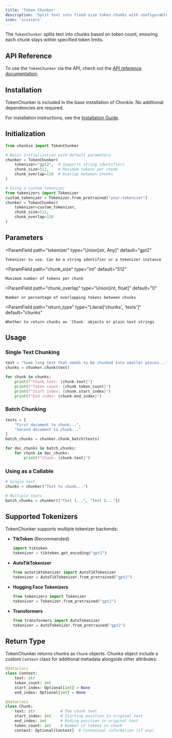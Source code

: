 ```yaml
---
title: 'Token Chunker'
description: 'Split text into fixed-size token chunks with configurable overlap'
icon: 'scissors'
---
```


The `TokenChunker` splits text into chunks based on token count, ensuring each chunk stays within specified token limits.

## API Reference
To use the `TokenChunker` via the API, check out the [API reference documentation](../../api-reference/token-chunker).

## Installation

TokenChunker is included in the base installation of Chonkie. No additional dependencies are required.

<Info> For installation instructions, see the [Installation Guide](/getting-started/installation).</Info>

## Initialization

```python
from chonkie import TokenChunker

# Basic initialization with default parameters
chunker = TokenChunker(
    tokenizer="gpt2",  # Supports string identifiers
    chunk_size=512,    # Maximum tokens per chunk
    chunk_overlap=128  # Overlap between chunks
)

# Using a custom tokenizer
from tokenizers import Tokenizer
custom_tokenizer = Tokenizer.from_pretrained("your-tokenizer")
chunker = TokenChunker(
    tokenizer=custom_tokenizer,
    chunk_size=512,
    chunk_overlap=128
)
```

## Parameters

<ParamField
    path="tokenizer"
    type="Union[str, Any]"
    default="gpt2"
>
    Tokenizer to use. Can be a string identifier or a tokenizer instance
</ParamField>

<ParamField
    path="chunk_size"
    type="int"
    default="512"
>
    Maximum number of tokens per chunk
</ParamField>


<ParamField
    path="chunk_overlap"
    type="Union[int, float]"
    default="0"
>
    Number or percentage of overlapping tokens between chunks
</ParamField>

<ParamField
    path="return_type"
    type="Literal['chunks', 'texts']"
    default="chunks"
>
    Whether to return chunks as `Chunk` objects or plain text strings
</ParamField>

## Usage

### Single Text Chunking

```python
text = "Some long text that needs to be chunked into smaller pieces..."
chunks = chunker.chunk(text)

for chunk in chunks:
    print(f"Chunk text: {chunk.text}")
    print(f"Token count: {chunk.token_count}")
    print(f"Start index: {chunk.start_index}")
    print(f"End index: {chunk.end_index}")
```

### Batch Chunking

```python
texts = [
    "First document to chunk...",
    "Second document to chunk..."
]
batch_chunks = chunker.chunk_batch(texts)

for doc_chunks in batch_chunks:
    for chunk in doc_chunks:
        print(f"Chunk: {chunk.text}")
```

### Using as a Callable

```python
# Single text
chunks = chunker("Text to chunk...")

# Multiple texts
batch_chunks = chunker(["Text 1...", "Text 2..."])
```

## Supported Tokenizers

TokenChunker supports multiple tokenizer backends:

- **TikToken** (Recommended)
  ```python
  import tiktoken
  tokenizer = tiktoken.get_encoding("gpt2")
  ```

- **AutoTikTokenizer**
  ```python
  from autotiktokenizer import AutoTikTokenizer
  tokenizer = AutoTikTokenizer.from_pretrained("gpt2")
  ```

- **Hugging Face Tokenizers**
  ```python
  from tokenizers import Tokenizer
  tokenizer = Tokenizer.from_pretrained("gpt2")
  ```

- **Transformers**
  ```python
  from transformers import AutoTokenizer
  tokenizer = AutoTokenizer.from_pretrained("gpt2")
  ```

## Return Type

TokenChunker returns chunks as `Chunk` objects. 
Chunks object include a custom `Context` class for additional metadata alongside other attributes:

```python
@dataclass
class Context:
    text: str
    token_count: int
    start_index: Optional[int] = None
    end_index: Optional[int] = None
```

```python
@dataclass
class Chunk:
    text: str           # The chunk text
    start_index: int    # Starting position in original text
    end_index: int      # Ending position in original text
    token_count: int    # Number of tokens in chunk
    context: Optional[Context]  # Contextual information (if any)
```